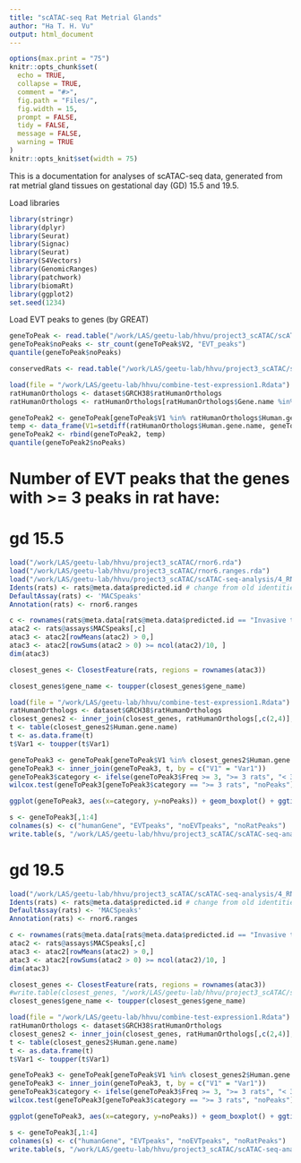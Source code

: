 ```yaml
---
title: "scATAC-seq Rat Metrial Glands"
author: "Ha T. H. Vu"
output: html_document
---
```

  
```r
options(max.print = "75")
knitr::opts_chunk$set(
  echo = TRUE,
  collapse = TRUE,
  comment = "#>",
  fig.path = "Files/",
  fig.width = 15,
  prompt = FALSE,
  tidy = FALSE,
  message = FALSE,
  warning = TRUE
)
knitr::opts_knit$set(width = 75)
```

This is a documentation for analyses of scATAC-seq data, generated from rat metrial gland tissues on gestational day (GD) 15.5 and 19.5. <br>
  
Load libraries
```r
library(stringr)
library(dplyr)
library(Seurat)
library(Signac)
library(Seurat)
library(S4Vectors)
library(GenomicRanges)
library(patchwork)
library(biomaRt)
library(ggplot2)
set.seed(1234)
```

Load EVT peaks to genes (by GREAT)
```r
geneToPeak <- read.table("/work/LAS/geetu-lab/hhvu/project3_scATAC/scATAC-seq-analysis/5_integrating2timepoints/annotation_scRNAseq/commonPeaks/EVT_GREAT/EVT_genesToPeaks.txt", header = F, sep = "\t", fill = T, stringsAsFactors = F, quote = "")
geneToPeak$noPeaks <- str_count(geneToPeak$V2, "EVT_peaks")
quantile(geneToPeak$noPeaks)

conservedRats <- read.table("/work/LAS/geetu-lab/hhvu/project3_scATAC/scATAC-seq-analysis/5_integrating2timepoints/annotation_scRNAseq/commonPeaks/conservedRat.txt", header = T)

load(file = "/work/LAS/geetu-lab/hhvu/combine-test-expression1.Rdata")
ratHumanOrthologs <- dataset$GRCH38$ratHumanOrthologs
ratHumanOrthologs <- ratHumanOrthologs[ratHumanOrthologs$Gene.name %in% conservedRats$ratGenes,]

geneToPeak2 <- geneToPeak[geneToPeak$V1 %in% ratHumanOrthologs$Human.gene.name,]
temp <- data_frame(V1=setdiff(ratHumanOrthologs$Human.gene.name, geneToPeak2$V1), V2="none", noPeaks=0)
geneToPeak2 <- rbind(geneToPeak2, temp)
quantile(geneToPeak2$noPeaks)
```

# Number of EVT peaks that the genes with >= 3 peaks in rat have:
# gd 15.5
```r
load("/work/LAS/geetu-lab/hhvu/project3_scATAC/rnor6.rda")
load("/work/LAS/geetu-lab/hhvu/project3_scATAC/rnor6.ranges.rda")
load("/work/LAS/geetu-lab/hhvu/project3_scATAC/scATAC-seq-analysis/4_RNAintegration/2_MACS2Peaks/annotation_scRNAseq/gd15.5-ATACwithRNAlables.rda")
Idents(rats) <- rats@meta.data$predicted.id # change from old identities to those predicted by scRNA-seq
DefaultAssay(rats) <- 'MACSpeaks'
Annotation(rats) <- rnor6.ranges

c <- rownames(rats@meta.data[rats@meta.data$predicted.id == "Invasive trophoblast cells",])
atac2 <- rats@assays$MACSpeaks[,c]
atac3 <- atac2[rowMeans(atac2) > 0,]
atac3 <- atac2[rowSums(atac2 > 0) >= ncol(atac2)/10, ]
dim(atac3)

closest_genes <- ClosestFeature(rats, regions = rownames(atac3))

closest_genes$gene_name <- toupper(closest_genes$gene_name)

load(file = "/work/LAS/geetu-lab/hhvu/combine-test-expression1.Rdata")
ratHumanOrthologs <- dataset$GRCH38$ratHumanOrthologs
closest_genes2 <- inner_join(closest_genes, ratHumanOrthologs[,c(2,4)], by = c("gene_name" = "Gene.name"))
t <- table(closest_genes2$Human.gene.name)
t <- as.data.frame(t)
t$Var1 <- toupper(t$Var1)

geneToPeak3 <- geneToPeak[geneToPeak$V1 %in% closest_genes2$Human.gene.name,]
geneToPeak3 <- inner_join(geneToPeak3, t, by = c("V1" = "Var1"))
geneToPeak3$category <- ifelse(geneToPeak3$Freq >= 3, ">= 3 rats", "< 3 rats")
wilcox.test(geneToPeak3[geneToPeak3$category == ">= 3 rats", "noPeaks"], geneToPeak3[geneToPeak3$category == "< 3 rats", "noPeaks"])

ggplot(geneToPeak3, aes(x=category, y=noPeaks)) + geom_boxplot() + ggtitle("Cutoff = 3, invasive trophoblast GD15.5")

s <- geneToPeak3[,1:4]
colnames(s) <- c("humanGene", "EVTpeaks", "noEVTpeaks", "noRatPeaks")
write.table(s, "/work/LAS/geetu-lab/hhvu/project3_scATAC/scATAC-seq-analysis/5_integrating2timepoints/annotation_scRNAseq/commonPeaks/EVT_GREAT/gd15.5EVTgenesWithNonspeAndSpeRatPeaks.txt", sep = "\t", quote = F, row.names = F)
```

# gd 19.5
```r
load("/work/LAS/geetu-lab/hhvu/project3_scATAC/scATAC-seq-analysis/4_RNAintegration/2_MACS2Peaks/annotation_scRNAseq/gd19.5-ATACwithRNAlables.rda")
Idents(rats) <- rats@meta.data$predicted.id # change from old identities to those predicted by scRNA-seq
DefaultAssay(rats) <- 'MACSpeaks'
Annotation(rats) <- rnor6.ranges

c <- rownames(rats@meta.data[rats@meta.data$predicted.id == "Invasive trophoblast cells",])
atac2 <- rats@assays$MACSpeaks[,c]
atac3 <- atac2[rowMeans(atac2) > 0,]
atac3 <- atac2[rowSums(atac2 > 0) >= ncol(atac2)/10, ]
dim(atac3)

closest_genes <- ClosestFeature(rats, regions = rownames(atac3))
#write.table(closest_genes, "/work/LAS/geetu-lab/hhvu/project3_scATAC/scATAC-seq-analysis/4_RNAintegration/2_MACS2Peaks/annotation_scRNAseq/gd19.5-allTBCpeaks-toGenes.txt", sep = "\t", quote = F, row.names = F)
closest_genes$gene_name <- toupper(closest_genes$gene_name)

load(file = "/work/LAS/geetu-lab/hhvu/combine-test-expression1.Rdata")
ratHumanOrthologs <- dataset$GRCH38$ratHumanOrthologs
closest_genes2 <- inner_join(closest_genes, ratHumanOrthologs[,c(2,4)], by = c("gene_name" = "Gene.name"))
t <- table(closest_genes2$Human.gene.name)
t <- as.data.frame(t)
t$Var1 <- toupper(t$Var1)

geneToPeak3 <- geneToPeak[geneToPeak$V1 %in% closest_genes2$Human.gene.name,]
geneToPeak3 <- inner_join(geneToPeak3, t, by = c("V1" = "Var1"))
geneToPeak3$category <- ifelse(geneToPeak3$Freq >= 3, ">= 3 rats", "< 3 rats")
wilcox.test(geneToPeak3[geneToPeak3$category == ">= 3 rats", "noPeaks"], geneToPeak3[geneToPeak3$category == "< 3 rats", "noPeaks"])

ggplot(geneToPeak3, aes(x=category, y=noPeaks)) + geom_boxplot() + ggtitle("Cutoff = 3, invasive trophoblast GD19.5")

s <- geneToPeak3[,1:4]
colnames(s) <- c("humanGene", "EVTpeaks", "noEVTpeaks", "noRatPeaks")
write.table(s, "/work/LAS/geetu-lab/hhvu/project3_scATAC/scATAC-seq-analysis/5_integrating2timepoints/annotation_scRNAseq/commonPeaks/EVT_GREAT/gd19.5EVTgenesWithNonspeAndSpeRatPeaks.txt", sep = "\t", quote = F, row.names = F)
```